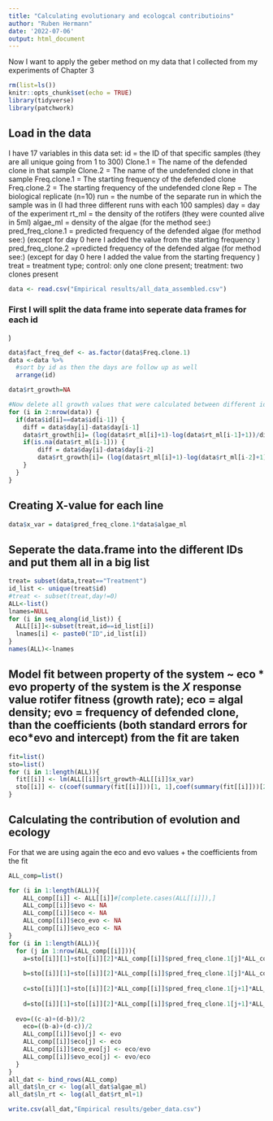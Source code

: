 ```yaml
---
title: "Calculating evolutionary and ecologcal contributioins"
author: "Ruben Hermann"
date: '2022-07-06'
output: html_document
---
```


Now I want to apply the geber method on my data that I collected from my experiments of Chapter 3

```r
rm(list=ls())
knitr::opts_chunk$set(echo = TRUE)
library(tidyverse)
library(patchwork)
```

## Load in the data
I have 17 variables in this data set:
id = the ID of that specific samples (they are all unique going from 1 to 300)
Clone.1 = The name of the defended clone in that sample
Clone.2 = The name of the undefended clone in that sample
Freq.clone.1 = The starting frequency of the defended clone
Freq.clone.2 = The starting frequency of the undefended clone
Rep = The biological replicate (n=10)
run = the numbe of the separate run in which the sample was in (I had three different runs with each 100 samples)
day = day of the experiment
rt_ml = the density of the rotifers (they were counted alive in 5ml)
algae_ml = density of the algae (for the method see:)
pred_freq_clone.1 = predicted frequency of the defended algae (for method see:) (except for day 0 here I added the value from the starting frequency )
pred_freq_clone.2 =predicted frequency of the defended algae (for method see:) (except for day 0 here I added the value from the starting frequency )
treat = treatment type; control: only one clone present; treatment: two clones present

```r
data <- read.csv("Empirical results/all_data_assembled.csv")
```

### First I will split the data frame into seperate data frames for each id
)
  
```r
data$fact_freq_def <- as.factor(data$Freq.clone.1)
data <-data %>%
  #sort by id as then the days are follow up as well
  arrange(id) 

data$rt_growth=NA

#Now delete all growth values that were calculated between different ids
for (i in 2:nrow(data)) {
  if(data$id[i]==data$id[i-1]) {
    diff = data$day[i]-data$day[i-1]
    data$rt_growth[i]= (log(data$rt_ml[i]+1)-log(data$rt_ml[i-1]+1))/diff
    if(is.na(data$rt_ml[i-1])) {
        diff = data$day[i]-data$day[i-2]
        data$rt_growth[i]= (log(data$rt_ml[i]+1)-log(data$rt_ml[i-2]+1))/diff
    }
  }
}
```

## Creating X-value for each line 
```r
data$x_var = data$pred_freq_clone.1*data$algae_ml
```

## Seperate the data.frame into the different IDs and put them all in a big list

```r
treat= subset(data,treat=="Treatment")
id_list <- unique(treat$id)
#treat <- subset(treat,day!=0)
ALL<-list()
lnames=NULL
for (i in seq_along(id_list)) {
  ALL[[i]]<-subset(treat,id==id_list[i])
  lnames[i] <- paste0("ID",id_list[i])
}
names(ALL)<-lnames
```

## Model fit between property of the system ~ eco * evo property of the system is the $X$ response value rotifer fitness (growth rate); eco = algal density; evo = frequency of defended clone, than the  coefficients (both standard errors for eco*evo and intercept) from the fit are taken

```r
fit=list()
sto=list()
for (i in 1:length(ALL)){
  fit[[i]] <- lm(ALL[[i]]$rt_growth~ALL[[i]]$x_var)
  sto[[i]] <- c(coef(summary(fit[[i]]))[1, 1],coef(summary(fit[[i]]))[2,1])
}
```

## Calculating the contribution of evolution and ecology
For that we are using again the eco and evo values + the coefficients from the fit

```r
ALL_comp=list()

for (i in 1:length(ALL)){
    ALL_comp[[i]] <- ALL[[i]]#[complete.cases(ALL[[i]]),]
    ALL_comp[[i]]$evo <- NA
    ALL_comp[[i]]$eco <- NA
    ALL_comp[[i]]$eco_evo <- NA
    ALL_comp[[i]]$evo_eco <- NA
}
for (i in 1:length(ALL)){
  for (j in 1:nrow(ALL_comp[[i]])){
    a=sto[[i]][1]+sto[[i]][2]*ALL_comp[[i]]$pred_freq_clone.1[j]*ALL_comp[[i]]$algae_ml[j]
    
    b=sto[[i]][1]+sto[[i]][2]*ALL_comp[[i]]$pred_freq_clone.1[j]*ALL_comp[[i]]$algae_ml[j+1]
    
    c=sto[[i]][1]+sto[[i]][2]*ALL_comp[[i]]$pred_freq_clone.1[j+1]*ALL_comp[[i]]$algae_ml[j]
    
    d=sto[[i]][1]+sto[[i]][2]*ALL_comp[[i]]$pred_freq_clone.1[j+1]*ALL_comp[[i]]$algae_ml[j+1]
    
  evo=((c-a)+(d-b))/2
	eco=((b-a)+(d-c))/2
	ALL_comp[[i]]$evo[j] <- evo
	ALL_comp[[i]]$eco[j] <- eco
	ALL_comp[[i]]$eco_evo[j] <- eco/evo
	ALL_comp[[i]]$evo_eco[j] <- evo/eco
  }
}
all_dat <- bind_rows(ALL_comp)
all_dat$ln_cr <- log(all_dat$algae_ml)
all_dat$ln_rt <- log(all_dat$rt_ml+1)

write.csv(all_dat,"Empirical results/geber_data.csv")
```
